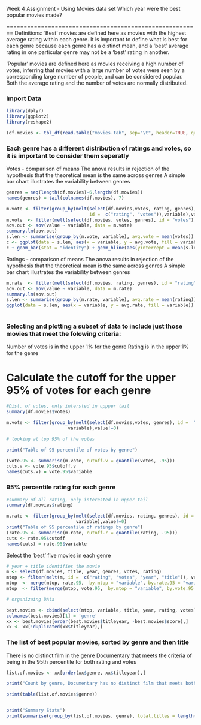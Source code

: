 Week 4 Assignment - Using Movies data set
Which year were the best popular movies made?

========================================================
Definitions:
'Best' movies are defined here as movies with the highest average rating within each genre. It is important to define what is best for each genre because each genre has a distinct mean, and a 'best' average rating in one particular genre may not be a 'best' rating in another.

'Popular' movies are defined here as movies receiving a high number of votes, inferring that movies with a large number of votes were seen by a corresponding large number of people, and can be considered popular. 
Both the average rating and the number of votes are normally distributed. 


### Import Data
```r
library(dplyr)
library(ggplot2)
library(reshape2)

(df.movies <- tbl_df(read.table("movies.tab", sep="\t", header=TRUE, quote="", comment="")))

```
### Each genre has a different distribution of ratings and votes, so it is important to consider them seperatly

Votes - comparison of means
The anova results in rejection of the hypothesis that the theoretical mean is the same across genres
A simple bar chart illustrates the variability between genres
```r
genres = seq(length(df.movies)-6,length(df.movies))
names(genres) = tail(colnames(df.movies), 7)

m.vote <- filter(group_by(melt(select(df.movies,votes, rating, genres),
                               id =  c("rating", "votes")),variable),value!=0)
m.vote  <- filter(melt(select(df.movies, votes, genres), id = "votes"), value != 0)
aov.out <- aov(value ~ variable, data = m.vote)
summary.lm(aov.out)
s.len <- summarise(group_by(m.vote, variable), avg.vote = mean(votes))
c <- ggplot(data = s.len, aes(x = variable, y = avg.vote, fill = variable)) 
c + geom_bar(stat = "identity") + geom_hline(aes(yintercept = mean(s.len$avg.vote)),colour = "red")

```

Ratings - comparison of means
The anova results in rejection of the hypothesis that the theoretical mean is the same across genres
A simple bar chart illustrates the variability between genres
```r
m.rate  <- filter(melt(select(df.movies, rating, genres), id = "rating"), value != 0)
aov.out <- aov(value ~ variable, data = m.rate)
summary.lm(aov.out)
s.len <- summarise(group_by(m.rate, variable), avg.rate = mean(rating))
ggplot(data = s.len, aes(x = variable, y = avg.rate, fill = variable)) + geom_bar(stat = "identity" ) + geom_hline(yintercept = mean(s.len$avg.rate), colour = "red")
                                                                                                            
```

### Selecting and plotting a subset of data to include just those movies that meet the folowing criteria:

Number of votes is in the upper 1%  for the genre
Rating is in the upper 1% for the genre

# Calculate the cutoff for the upper 95% of votes for each genre
```r

#Dist. of votes, only intersted in uppper tail
summary(df.movies$votes)

m.vote <- filter(group_by(melt(select(df.movies,votes, genres), id =  "votes"), 
                       variable),value!=0)

# looking at top 95% of the votes

print("Table of 95 percentile of votes by genre")

(vote.95 <- summarise(m.vote, cutoff.v = quantile(votes, .95)))
cuts.v <- vote.95$cutoff.v
names(cuts.v) = vote.95$variable


```

### 95% percentile rating for each genre
```r
#summary of all rating, only interested in upper tail
summary(df.movies$rating)

m.rate <- filter(group_by(melt(select(df.movies, rating, genres), id =  "rating"), 
                          variable),value!=0)
print("Table of 95 percentile of ratings by genre")
(rate.95 <- summarise(m.rate, cutoff.r = quantile(rating, .95)))
cuts <- rate.95$cutoff
names(cuts) = rate.95$variable
```

Select the 'best' five movies in each genre

```r
# year + title identifies the movie
m <- select(df.movies, title, year, genres, votes, rating)
mtop <- filter(melt(m, id =  c("rating", "votes", "year", "title")), value != 0)
mtop  <- merge(mtop, rate.95,  by.mtop = "variable", by.rate.95 = "variable")
mtop  <- filter(merge(mtop, vote.95,  by.mtop = "variable", by.vote.95 = "variable"), rating >= cutoff.r, votes >= cutoff.v)

# organizaing DAta

best.movies <- cbind(select(mtop, variable, title, year, rating, votes), score = mtop$rating * mtop$votes/1000, titleyear = paste(mtop$title, " - ", mtop$year))
colnames(best.movies)[1] = 'genre'
xx <- best.movies[order(best.movies$titleyear, -best.movies$score),]
xx <- xx[!duplicated(xx$titleyear),]

```
### The list of best popular movies, sorted by genre and then title
There is no distinct film in the genre Documentary that meets the criteria of being in the 95th percentile for both rating and votes
```r

list.of.movies <- xx[order(xx$genre, xx$titleyear),]

print("Count by genre, Documentary has no distinct film that meets both criteria")

print(table(list.of.movies$genre))


print("Summary Stats")
print(summarise(group_by(list.of.movies, genre), total.titles = length(titleyear), max.rate = max(rating), max.votes= max(votes), max.total = max(score)))

```

